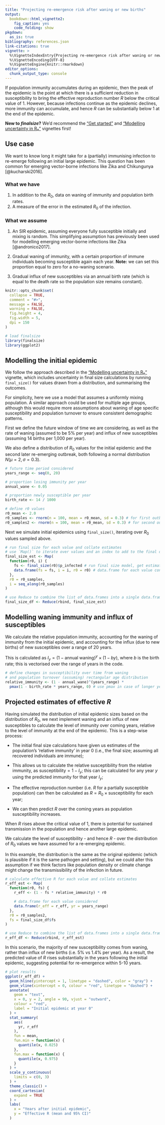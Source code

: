 ```yaml
---
title: "Projecting re-emergence risk after waning or new births"
output:
  bookdown::html_vignette2:
    fig_caption: yes
    code_folding: show
pkgdown:
  as_is: true
bibliography: references.json
link-citations: true
vignette: >
  %\VignetteIndexEntry{Projecting re-emergence risk after waning or new births}
  %\VignetteEncoding{UTF-8}
  %\VignetteEngine{knitr::rmarkdown}
editor_options: 
  chunk_output_type: console
---
```


If population immunity accumulates during an epidemic, then the peak of the epidemic is the point at which there is a sufficient reduction in susceptibility to bring the effective reproduction number $R$ below the critical value of 1. However, because infections continue as the epidemic declines, more immunity can accumulate, and hence $R$ can be substantially below 1 at the end of the epidemic.

::: {.alert .alert-warning}
**New to _finalsize_?** We'd recommend the ["Get started"](finalsize.html) and ["Modelling uncertainty in R₀"](uncertainty_params.Rmd) vignettes first!
:::

::: {.alert .alert-primary}
## Use case {-}

We want to know long it might take for a (partially) immunising infection to re-emerge following an initial large epidemic. This question has been common for emerging vector-borne infections like Zika and Chikungunya [@kucharski2016].
:::

::: {.alert .alert-secondary}
### What we have {-}

  1. In addition to the $R_0$, data on waning of immunity and population birth rates.
  2. A measure of the error in the estimated $R_0$ of the infection.

### What we assume {-}

  1. An SIR epidemic, assuming everyone fully susceptible initially and mixing is random. This simplifying assumption has previously been used for modelling emerging vector-borne infections like Zika [@andronico2017].
  
  2. Gradual waning of immunity, with a certain proportion of immune individuals becoming susceptible again each year. **Note:** we can set this proportion equal to zero for a no-waning scenario.
  
  3. Gradual influx of new susceptibles via an annual birth rate (which is equal to the death rate so the population size remains constant).
:::

```r
knitr::opts_chunk$set(
  collapse = TRUE,
  comment = "#>",
  message = FALSE,
  warning = FALSE,
  fig.height = 4,
  fig.width = 5,
  dpi = 150
)
```

```r
# load finalsize
library(finalsize)
library(ggplot2)
```

## Modelling the initial epidemic

We follow the approach described in the ["Modelling uncertainty in R₀"](uncertainty_params.html) vignette, which includes uncertainty in final size calculations by running `final_size()` for values drawn from a distribution, and summarising the outcomes.

::: {.alert .alert-secondary}
For simplicity, here we use a model that assumes a uniformly mixing population. A similar approach could be used for multiple age groups, although this would require more assumptions about waning of age specific susceptibility and population turnover to ensure consistent demographic patterns.
:::

First we define the future window of time we are considering, as well as the rate of waning (assumed to be 5% per year) and influx of new susceptibles (assuming 14 births per 1,000 per year).

We also define a distribution of $R_0$ values for the initial epidemic and the second later re-emerging outbreak, both following a normal distribution $N(\mu = 2, \sigma = 0.3)$.

```r
# future time period considered
years_range <- seq(0, 20)

# proportion losing immunity per year
annual_wane <- 0.05

# proportion newly susceptible per year
birth_rate <- 14 / 1000

# define r0 values
r0_mean <- 2.0
r0_samples <- rnorm(n = 100, mean = r0_mean, sd = 0.3) # for first outbreak
r0_samples2 <- rnorm(n = 100, mean = r0_mean, sd = 0.3) # for second outbreak
```

Next we simulate initial epidemics using `final_size()`, iterating over $R_0$ values sampled above.

```r
# run final size for each value and collate estimates
# use `Map()` to iterate over values and an index to add to the final data
final_size_est <- Map(
  function(r0, i) {
    fs <- final_size(r0)$p_infected # run final size model, get estimate only
    data.frame(fs = fs, i = i, r0 = r0) # data.frame for each value considered
  },
  r0 = r0_samples,
  i = seq_along(r0_samples)
)

# use Reduce to combine the list of data.frames into a single data.frame
final_size_df <- Reduce(rbind, final_size_est)
```

## Modelling waning immunity and influx of susceptibles

We calculate the relative population immunity, accounting for the waning of immunity from the initial epidemic, and accounting for the influx (due to new births) of new susceptibles over a range of 20 years.

This is calculated as $I_y = (1 - \text{annual waning})^y \times (1 - b y)$, where $b$ is the birth rate; this is vectorised over the range of years in the code.

```r
# define changes in susceptibility over time from waning
# and population turnover (assuming) rectangular age distribution
relative_immunity <- (1 - annual_wane)^(years_range) *
  pmax(1 - birth_rate * years_range, 0) # use pmax in case of longer year range
```

## Projected estimates of effective $R$

Having simulated the distribution of initial epidemic sizes based on the distribution of $R_0$, we next implement waning and an influx of new susceptibles to calculate the level of immunity over coming years, relative to the level of immunity at the end of the epidemic.
This is a step-wise process:

- The initial final size calculations have given us estimates of the population's 'relative immunity' in year 0 (i.e., the final size; assuming all recovered individuals are immune);

- This allows us to calculate the relative susceptibility from the relative immunity, as $\text{susceptibility} = 1 - I_y$; this can be calculated for any year $y$ using the predicted immunity for that year $I_y$;

- The effective reproduction number (i.e. $R$ for a partially susceptible population) can then be calculated as $R = R_0 \times \text{susceptibility}$ for each year;

- We can then predict $R$ over the coming years as population susceptibility increases.

When $R$ rises above the critical value of 1, there is potential for sustained transmission in the population and hence another large epidemic.

We calculate the level of susceptibility - and hence $R$ - over the distribution of $R_0$ values we have assumed for a re-emerging epidemic.

::: {.alert .alert-warning}
In this example, the distribution is the same as the original epidemic (which is plausible if it is the same pathogen and setting), but we could alter this assumption if we think factors like population density or climate change might change the transmissibility of the infection in future.
:::

```r
# calculate effective R for each value and collate estimates
r_eff_est <- Map(
  function(r0, fs) {
    r_eff <- (1 - fs * relative_immunity) * r0

    # data.frame for each value considered
    data.frame(r_eff = r_eff, yr = years_range)
  },
  r0 = r0_samples2,
  fs = final_size_df$fs
)

# use Reduce to combine the list of data.frames into a single data.frame
r_eff_df <- Reduce(rbind, r_eff_est)
```

In this scenario, the majority of new susceptibility comes from waning, rather than influx of new births (i.e. 5% vs 1.4% per year).  As a result, the predicted value of $R$ rises substantially in the years following the initial epidemic, suggesting potential for re-emergence within 5-10 years.

```r
# plot results
ggplot(r_eff_df) +
  geom_hline(yintercept = 1, linetype = "dashed", color = "gray") +
  geom_vline(xintercept = 0, colour = "red", linetype = "dashed") +
  annotate(
    geom = "text",
    x = 0, y = 2, angle = 90, vjust = "outward",
    colour = "red",
    label = "Initial epidemic at year 0"
  ) +
  stat_summary(
    aes(
      yr, r_eff
    ),
    fun = mean,
    fun.min = function(x) {
      quantile(x, 0.025)
    },
    fun.max = function(x) {
      quantile(x, 0.975)
    }
  ) +
  scale_y_continuous(
    limits = c(0, 3)
  ) +
  theme_classic() +
  coord_cartesian(
    expand = TRUE
  ) +
  labs(
    x = "Years after initial epidemic",
    y = "Effective R (mean and 95% CI)"
  )
```
